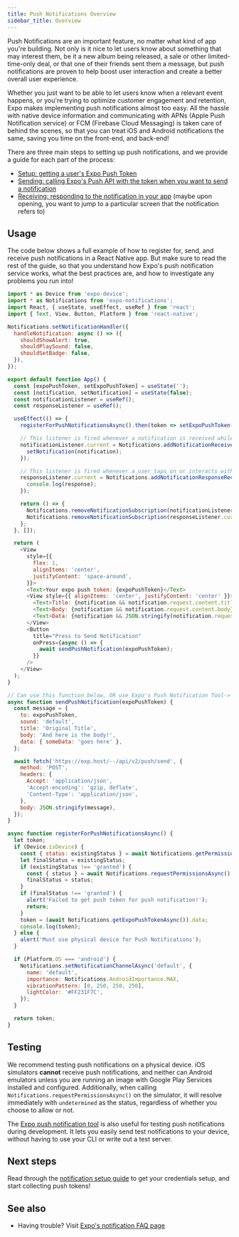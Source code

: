 ```yaml
---
title: Push Notifications Overview
sidebar_title: Overview
---
```


Push Notifications are an important feature, no matter what kind of app you're building. Not only is it nice to let users know about something that may interest them, be it a new album being released, a sale or other limited-time-only deal, or that one of their friends sent them a message, but push notifications are proven to help boost user interaction and create a better overall user experience.

Whether you just want to be able to let users know when a relevant event happens, or you're trying to optimize customer engagement and retention, Expo makes implementing push notifications almost too easy. All the hassle with native device information and communicating with APNs (Apple Push Notification service) or FCM (Firebase Cloud Messaging) is taken care of behind the scenes, so that you can treat iOS and Android notifications the same, saving you time on the front-end, and back-end!

There are three main steps to setting up push notifications, and we provide a guide for each part of the process:

- [Setup: getting a user's Expo Push Token](push-notifications-setup.mdx)
- [Sending: calling Expo's Push API with the token when you want to send a notification](sending-notifications.mdx)
- [Receiving: responding to the notification in your app](receiving-notifications.mdx) (maybe upon opening, you want to jump to a particular screen that the notification refers to)

## Usage

The code below shows a full example of how to register for, send, and receive push notifications in a React Native app. But make sure to read the rest of the guide, so that you understand how Expo's push notification service works, what the best practices are, and how to investigate any problems you run into!

```js
import * as Device from 'expo-device';
import * as Notifications from 'expo-notifications';
import React, { useState, useEffect, useRef } from 'react';
import { Text, View, Button, Platform } from 'react-native';

Notifications.setNotificationHandler({
  handleNotification: async () => ({
    shouldShowAlert: true,
    shouldPlaySound: false,
    shouldSetBadge: false,
  }),
});

export default function App() {
  const [expoPushToken, setExpoPushToken] = useState('');
  const [notification, setNotification] = useState(false);
  const notificationListener = useRef();
  const responseListener = useRef();

  useEffect(() => {
    registerForPushNotificationsAsync().then(token => setExpoPushToken(token));

    // This listener is fired whenever a notification is received while the app is foregrounded
    notificationListener.current = Notifications.addNotificationReceivedListener(notification => {
      setNotification(notification);
    });

    // This listener is fired whenever a user taps on or interacts with a notification (works when app is foregrounded, backgrounded, or killed)
    responseListener.current = Notifications.addNotificationResponseReceivedListener(response => {
      console.log(response);
    });

    return () => {
      Notifications.removeNotificationSubscription(notificationListener.current);
      Notifications.removeNotificationSubscription(responseListener.current);
    };
  }, []);

  return (
    <View
      style={{
        flex: 1,
        alignItems: 'center',
        justifyContent: 'space-around',
      }}>
      <Text>Your expo push token: {expoPushToken}</Text>
      <View style={{ alignItems: 'center', justifyContent: 'center' }}>
        <Text>Title: {notification && notification.request.content.title} </Text>
        <Text>Body: {notification && notification.request.content.body}</Text>
        <Text>Data: {notification && JSON.stringify(notification.request.content.data)}</Text>
      </View>
      <Button
        title="Press to Send Notification"
        onPress={async () => {
          await sendPushNotification(expoPushToken);
        }}
      />
    </View>
  );
}

// Can use this function below, OR use Expo's Push Notification Tool-> https://expo.dev/notifications
async function sendPushNotification(expoPushToken) {
  const message = {
    to: expoPushToken,
    sound: 'default',
    title: 'Original Title',
    body: 'And here is the body!',
    data: { someData: 'goes here' },
  };

  await fetch('https://exp.host/--/api/v2/push/send', {
    method: 'POST',
    headers: {
      Accept: 'application/json',
      'Accept-encoding': 'gzip, deflate',
      'Content-Type': 'application/json',
    },
    body: JSON.stringify(message),
  });
}

async function registerForPushNotificationsAsync() {
  let token;
  if (Device.isDevice) {
    const { status: existingStatus } = await Notifications.getPermissionsAsync();
    let finalStatus = existingStatus;
    if (existingStatus !== 'granted') {
      const { status } = await Notifications.requestPermissionsAsync();
      finalStatus = status;
    }
    if (finalStatus !== 'granted') {
      alert('Failed to get push token for push notification!');
      return;
    }
    token = (await Notifications.getExpoPushTokenAsync()).data;
    console.log(token);
  } else {
    alert('Must use physical device for Push Notifications');
  }

  if (Platform.OS === 'android') {
    Notifications.setNotificationChannelAsync('default', {
      name: 'default',
      importance: Notifications.AndroidImportance.MAX,
      vibrationPattern: [0, 250, 250, 250],
      lightColor: '#FF231F7C',
    });
  }

  return token;
}
```

## Testing

We recommend testing push notifications on a physical device. iOS simulators **cannot** receive push notifications, and neither can Android emulators unless you are running an image with Google Play Services installed and configured. Additionally, when calling `Notifications.requestPermissionsAsync()` on the simulator, it will resolve immediately with `undetermined` as the status, regardless of whether you choose to allow or not.

The [Expo push notification tool](https://expo.dev/notifications) is also useful for testing push notifications during development. It lets you easily send test notifications to your device, without having to use your CLI or write out a test server.

## Next steps

Read through the [notification setup guide](./push-notifications-setup.mdx) to get your credentials setup, and start collecting push tokens!

## See also

- Having trouble? Visit [Expo's notification FAQ page](./faq.mdx)
